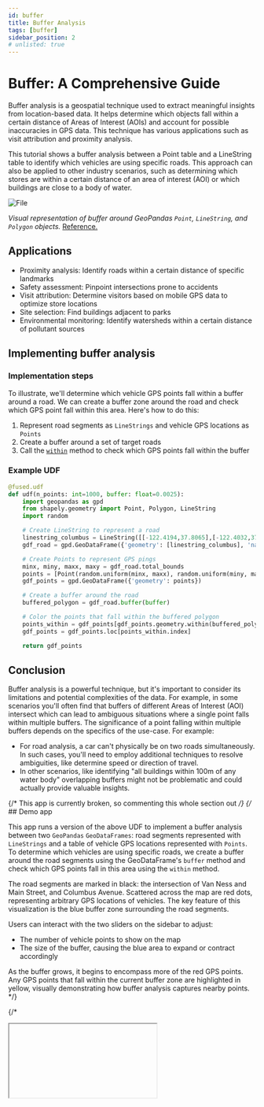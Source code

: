 ```yaml
---
id: buffer
title: Buffer Analysis
tags: [buffer]
sidebar_position: 2
# unlisted: true
---
```


# Buffer: A Comprehensive Guide

Buffer analysis is a geospatial technique used to extract meaningful insights from location-based data. It helps determine which objects fall within a certain distance of Areas of Interest (AOIs) and account for possible inaccuracies in GPS data. This technique has various applications such as visit attribution and proximity analysis.

This tutorial shows a buffer analysis between a Point table and a LineString table to identify which vehicles are using specific roads. This approach can also be applied to other industry scenarios, such as determining which stores are within a certain distance of an area of interest (AOI) or which buildings are close to a body of water.


<div style={{textAlign: 'center'}}>
<img src={ImageAnatomy} alt="File" style={{}} />
</div>


_Visual representation of buffer around GeoPandas `Point`, `LineString`, and `Polygon` objects._ [Reference.](https://saylordotorg.github.io/text_essentials-of-geographic-information-systems/section_11/5c7eb6fc4bcbfc5117d778f0aabfded6.jpg)


## Applications

- Proximity analysis: Identify roads within a certain distance of specific landmarks
- Safety assessment: Pinpoint intersections prone to accidents
- Visit attribution: Determine visitors based on mobile GPS data to optimize store locations
- Site selection: Find buildings adjacent to parks
- Environmental monitoring: Identify watersheds within a certain distance of pollutant sources

## Implementing buffer analysis




### Implementation steps

To illustrate, we'll determine which vehicle GPS points fall within a buffer around a road. We can create a buffer zone around the road and check which GPS point fall within this area. Here's how to do this:

1. Represent road segments as `LineStrings` and vehicle GPS locations as `Points`
1. Create a buffer around a set of target roads
2. Call the [`within`](https://geopandas.org/en/stable/docs/reference/api/geopandas.GeoSeries.within.html) method to check which GPS points fall within the buffer

### Example UDF

```python showLineNumbers
@fused.udf
def udf(n_points: int=1000, buffer: float=0.0025):
    import geopandas as gpd
    from shapely.geometry import Point, Polygon, LineString
    import random

    # Create LineString to represent a road
    linestring_columbus = LineString([[-122.4194,37.8065],[-122.4032,37.7954]])
    gdf_road = gpd.GeoDataFrame({'geometry': [linestring_columbus], 'name': ['Columbus Ave']})

    # Create Points to represent GPS pings
    minx, miny, maxx, maxy = gdf_road.total_bounds
    points = [Point(random.uniform(minx, maxx), random.uniform(miny, maxy)) for _ in range(n_points)]
    gdf_points = gpd.GeoDataFrame({'geometry': points})

    # Create a buffer around the road
    buffered_polygon = gdf_road.buffer(buffer)

    # Color the points that fall within the buffered polygon
    points_within = gdf_points[gdf_points.geometry.within(buffered_polygon.unary_union)]
    gdf_points = gdf_points.loc[points_within.index]

    return gdf_points
```



## Conclusion

Buffer analysis is a powerful technique, but it's important to consider its limitations and potential complexities of the data. For example, in some scenarios you'll often find that buffers of different Areas of Interest (AOI) intersect which can lead to ambiguous situations where a single point falls within multiple buffers. The significance of a point falling within multiple buffers depends on the specifics of the use-case. For example:
- For road analysis, a car can't physically be on two roads simultaneously. In such cases, you'll need to employ additional techniques to resolve ambiguities, like determine speed or direction of travel.
- In other scenarios, like identifying "all buildings within 100m of any water body" overlapping buffers might not be problematic and could actually provide valuable insights.


{/* This app is currently broken, so commenting this whole section out */}
{/* ## Demo app

This app runs a version of the above UDF to implement a buffer analysis between two `GeoPandas` `GeoDataFrames`: road segments represented with `LineStrings` and a table of vehicle GPS locations represented with `Points`. To determine which vehicles are using specific roads, we create a buffer around the road segments using the GeoDataFrame's `buffer` method and check which GPS points fall in this area using the `within` method.

The road segments are marked in black: the intersection of Van Ness and Main Street, and Columbus Avenue. Scattered across the map are red dots, representing arbitrary GPS locations of vehicles. The key feature of this visualization is the blue buffer zone surrounding the road segments.

Users can interact with the two sliders on the sidebar to adjust:
- The number of vehicle points to show on the map
- The size of the buffer, causing the blue area to expand or contract accordingly

As the buffer grows, it begins to encompass more of the red GPS points. Any GPS points that fall within the current buffer zone are highlighted in yellow, visually demonstrating how buffer analysis captures nearby points. */}

{/*

<Iframe
  id="iframe-1"
  code={BUFFER_CODE}
  requirements={[
    "/pyarrow/pyarrow-17.0.0-cp312-cp312-pyodide_2024_0_wasm32.whl",
    "micropip",
    "pyodide-unix-timezones", // needed by pyarrow
    "geopandas",
    "requests",
    "xarray",
    "yarl",
    // Commonly used in product:
    "pydeck",
    "fused"
  ]}
/> */}
